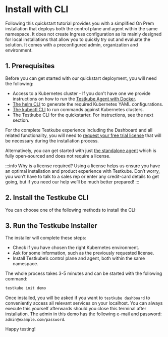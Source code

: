
# Install with CLI

Following this quickstart tutorial provides you with a simplified On Prem installation that deploys both the control plane and agent within the same namespace. It does not create Ingress configuration as its mainly designed for local installations that allow you to quickly try out and evaluate the solution. It comes with a preconfigured admin, organization and environment.

## 1. Prerequisites

Before you can get started with our quickstart deployment, you will need the following:

- Access to a Kubernetes cluster - If you don't have one we provide instructions on how to run the [Testkube Agent with Docker](quickstart-no-k8s.mdx).
- [The helm CLI][install-helm] to generate the required Kubernetes YAML configurations.
- [The kubectl CLI][install-kubectl] to run commands against Kubernetes clusters.
- The Testkube CLI for the quickstarter. For instructions, see the next section.

For the complete Testkube experience including the Dashboard and all related functionality, you will need
to [request your free trial license](https://testkube.io/download) that will be necessary during the installation process.

Alternatively, you can get started with just [the standalone agent][install-oss] which is fully open-sourced and does not require a license.

:::info
Why is a license required? Using a license helps us ensure you have an optimal installation and product experience with Testkube.
Don’t worry, you won’t have to talk to a sales rep or enter any credit-card details to get going, but if you need our help we’ll be much better prepared!
:::

## 2. Install the Testkube CLI

You can choose one of the following methods to install the CLI:

<CliInstallation/>

## 3. Run the Testkube Installer

The installer will complete these steps:

- Check if you have chosen the right Kubernetes environment.
- Ask for some information, such as the previously requested license.
- Install Testkube’s control plane and agent, both within the same namespace.

The whole process takes 3-5 minutes and can be started with the following command:

```bash
testkube init demo
```

Once installed, you will be asked if you want to `testkube dashboard` to conveniently access all relevant services on your localhost. You can always execute this yourself afterwards should you close this terminal after installation. The admin in this demo has the following e-mail and password: `admin@example.com/password`.

Happy testing!

[install-kubectl]: https://kubernetes.io/docs/tasks/tools/
[install-helm]: https://helm.sh/docs/intro/install/
[install-oss]: /articles/install/standalone-agent
